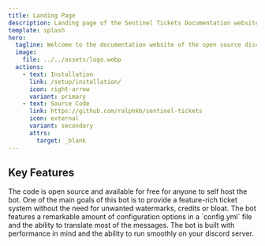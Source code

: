 ```yaml
---
title: Landing Page
description: Landing page of the Sentinel Tickets Documentation website.
template: splash
hero:
  tagline: Welcome to the documentation website of the open source discord ticket bot, Sentinel Tickets.
  image:
    file: ../../assets/logo.webp
  actions:
    - text: Installation
      link: /setup/installation/
      icon: right-arrow
      variant: primary
    - text: Source Code
      link: https://github.com/ralphkb/sentinel-tickets
      icon: external
      variant: secondary
      attrs:
        target: _blank
---
```



## Key Features

<CardGrid stagger>
  <Card title="Free and Open Source" icon="github">
    The code is open source and available for free for anyone to self host the
    bot.
  </Card>
  <Card title="No Watermark or Bloat" icon="approve-check">
    One of the main goals of this bot is to provide a feature-rich ticket system
    without the need for unwanted watermarks, credits or bloat.
  </Card>
  <Card title="Highly Customizable" icon="setting">
    The bot features a remarkable amount of configuration options in a
    `config.yml` file and the ability to translate most of the messages.
  </Card>
  <Card title="Stable for Production" icon="star">
    The bot is built with performance in mind and the ability to run smoothly on
    your discord server.
  </Card>
</CardGrid>
